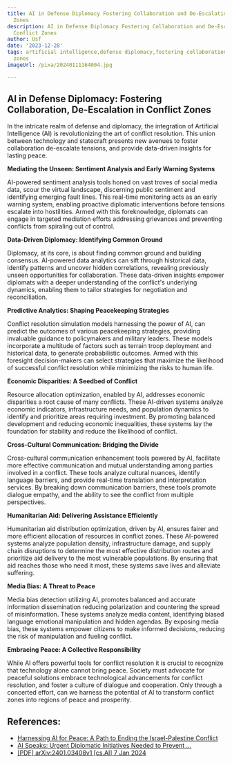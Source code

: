 ```yaml
---
title: AI in Defense Diplomacy Fostering Collaboration and De-Escalation in Conflict
  Zones
description: AI in Defense Diplomacy Fostering Collaboration and De-Escalation in
  Conflict Zones
author: Usf
date: '2023-12-28'
tags: artificial intelligence,defense diplomacy,fostering collaboration,de-escalation,conflict
  zones
imageUrl: /pixa/20240111164004.jpg

---
```

## AI in Defense Diplomacy: Fostering Collaboration, De-Escalation  in Conflict  Zones

In the intricate realm of defense and diplomacy, the integration of Artificial Intelligence  (AI) is revolutionizing the art of conflict resolution. This union between technology and statecraft presents new avenues to foster collaboration de-escalate  tensions, and provide data-driven  insights for lasting  peace.

**Mediating  the Unseen: Sentiment Analysis and Early Warning Systems**

AI-powered sentiment analysis  tools honed on vast troves of social media  data, scour the virtual landscape, discerning public sentiment and identifying emerging fault lines. This real-time monitoring  acts as an early warning system, enabling proactive diplomatic  interventions before tensions escalate into hostilities. Armed  with this foreknowledge, diplomats can  engage in targeted mediation efforts addressing  grievances and preventing conflicts from spiraling out of control.

**Data-Driven Diplomacy: Identifying Common Ground**

Diplomacy, at its core, is about finding common ground and building consensus. AI-powered data analytics can sift through historical data, identify patterns and uncover hidden correlations, revealing previously unseen  opportunities for collaboration. These data-driven insights empower diplomats with a deeper understanding of the conflict's underlying dynamics, enabling them to tailor strategies for negotiation and reconciliation.

**Predictive Analytics: Shaping Peacekeeping Strategies**

Conflict resolution simulation models harnessing  the  power  of  AI, can predict the outcomes of various peacekeeping strategies,  providing invaluable guidance to  policymakers and military leaders.  These models incorporate a multitude of factors such as terrain troop deployment and historical data, to generate probabilistic outcomes. Armed with this foresight decision-makers can select strategies that maximize  the likelihood of successful conflict  resolution while minimizing the risks to human life.

**Economic Disparities: A Seedbed of Conflict**

Resource allocation optimization, enabled by AI, addresses economic disparities a root cause of many conflicts. These AI-driven systems analyze economic indicators,  infrastructure  needs,  and population dynamics  to identify and prioritize areas requiring investment. By  promoting  balanced development and reducing economic inequalities, these  systems lay the foundation for stability and reduce the  likelihood of conflict.

**Cross-Cultural Communication: Bridging the Divide**

Cross-cultural communication enhancement tools powered by AI,  facilitate more effective communication and mutual understanding among  parties involved in a conflict. These tools  analyze cultural nuances,  identify language barriers, and provide  real-time translation and interpretation services. By breaking down communication barriers, these tools promote dialogue empathy, and the ability to see the conflict from multiple perspectives.

**Humanitarian Aid: Delivering Assistance Efficiently**

Humanitarian  aid distribution optimization, driven by  AI, ensures fairer and  more efficient allocation of resources in conflict zones. These AI-powered  systems analyze population density, infrastructure damage, and supply  chain disruptions to determine the most effective distribution routes and prioritize aid delivery to  the most vulnerable populations. By ensuring that aid reaches those who need it most, these  systems save  lives and alleviate suffering.

**Media Bias:  A  Threat to Peace**

Media bias detection utilizing  AI, promotes  balanced and accurate information dissemination reducing polarization and countering the spread of misinformation. These systems analyze media content, identifying biased language emotional manipulation and hidden agendas. By exposing media bias, these systems empower citizens to make  informed decisions, reducing the risk of manipulation and fueling conflict.

**Embracing Peace: A Collective  Responsibility**

While AI  offers powerful tools for conflict resolution it is crucial to recognize that technology alone cannot bring  peace. Society  must advocate for peaceful solutions embrace technological advancements for conflict resolution, and foster a culture of dialogue and cooperation. Only through a concerted effort, can we  harness the potential of AI to transform conflict zones into regions of peace and prosperity.

## References:
- [Harnessing AI for Peace: A Path to Ending the Israel-Palestine Conflict](https://www.linkedin.com/pulse/harnessing-ai-peace-path-ending-israel-palestine-kavindu-rathnasiri-2jfwc)
- [AI Speaks: Urgent Diplomatic Initiatives Needed to Prevent ...](https://www.linkedin.com/pulse/ai-speaks-urgent-diplomatic-initiatives-needed-middle-blanchard)
- [[PDF] arXiv:2401.03408v1 [cs.AI] 7 Jan 2024](https://arxiv.org/pdf/2401.03408)
